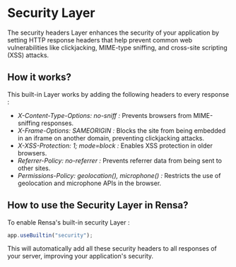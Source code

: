 # Security Layer

The security headers Layer enhances the security of your application by setting HTTP response headers that help prevent common web vulnerabilities like clickjacking, MIME-type sniffing, and cross-site scripting (XSS) attacks.

## How it works?

This built-in Layer works by adding the following headers to every response :
- _X-Content-Type-Options: no-sniff :_  Prevents browsers from MIME-sniffing responses.
- _X-Frame-Options: SAMEORIGIN :_  Blocks the site from being embedded in an iframe on another domain, preventing clickjacking attacks.
- _X-XSS-Protection: 1; mode=block :_  Enables XSS protection in older browsers.
- _Referrer-Policy: no-referrer :_  Prevents referrer data from being sent to other sites.
- _Permissions-Policy: geolocation(), microphone() :_  Restricts the use of geolocation and microphone APIs in the browser.

## How to use the Security Layer in Rensa?

To enable Rensa's built-in security Layer :
```js
app.useBuiltin("security");
```
This will automatically add all these security headers to all responses of your server, improving your application's security.
